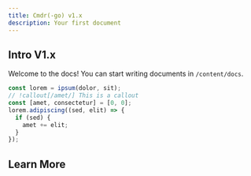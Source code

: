 ```yaml
---
title: Cmdr(-go) v1.x
description: Your first document
---
```


## Intro V1.x

Welcome to the docs! You can start writing documents in `/content/docs`.

```js
const lorem = ipsum(dolor, sit);
// !callout[/amet/] This is a callout
const [amet, consectetur] = [0, 0];
lorem.adipiscing((sed, elit) => {
  if (sed) {
    amet += elit;
  }
});
```

## Learn More

<Cards>
  <Card title="Learn more about Code Hike" href="https://codehike.org/docs" />
  <Card title="Learn more about Fumadocs" href="https://fumadocs.vercel.app" />
</Cards>

